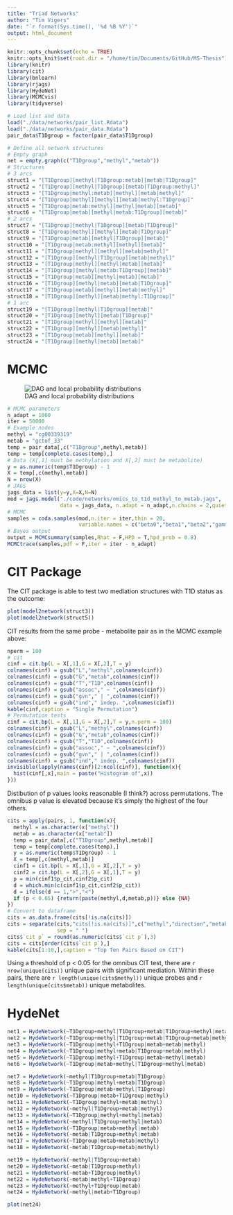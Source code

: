 ```yaml
---
title: "Triad Networks"
author: "Tim Vigers"
date: "`r format(Sys.time(), '%d %B %Y')`"
output: html_document
---
```


```r
knitr::opts_chunk$set(echo = TRUE)
knitr::opts_knit$set(root.dir = "/home/tim/Documents/GitHub/MS-Thesis")
library(knitr)
library(cit)
library(bnlearn)
library(rjags)
library(HydeNet)
library(MCMCvis)
library(tidyverse)
```

```r
# Load list and data
load("./data/networks/pair_list.Rdata")
load("./data/networks/pair_data.Rdata")
pair_data$T1Dgroup = factor(pair_data$T1Dgroup)
```

```r
# Define all network structures
# Empty graph
net = empty.graph(c("T1Dgroup","methyl","metab"))
# Structures
# 3 arcs
struct1 = "[T1Dgroup][methyl|T1Dgroup:metab][metab|T1Dgroup]"
struct2 = "[T1Dgroup][methyl|T1Dgroup][metab|T1Dgroup:methyl]"
struct3 = "[T1Dgroup|methyl:metab][methyl][metab|methyl]"
struct4 = "[T1Dgroup|methyl][methyl][metab|methyl:T1Dgroup]"
struct5 = "[T1Dgroup|metab:methyl][methyl|metab][metab]"
struct6 = "[T1Dgroup|metab][methyl|metab:T1Dgroup][metab]"
# 2 arcs
struct7 = "[T1Dgroup][methyl|T1Dgroup][metab|T1Dgroup]"
struct8 = "[T1Dgroup|methyl][methyl][metab|T1Dgroup]"
struct9 = "[T1Dgroup|metab][methyl|T1Dgroup][metab]"
struct10 = "[T1Dgroup|metab:methyl][methyl][metab]"
struct11 = "[T1Dgroup|methyl][methyl][metab|methyl]"
struct12 = "[T1Dgroup][methyl|T1Dgroup][metab|methyl]"
struct13 = "[T1Dgroup|methyl][methyl|metab][metab]"
struct14 = "[T1Dgroup][methyl|metab:T1Dgroup][metab]"
struct15 = "[T1Dgroup|metab][methyl|metab][metab]"
struct16 = "[T1Dgroup][methyl|metab][metab|T1Dgroup]"
struct17 = "[T1Dgroup|metab][methyl][metab|methyl]"
struct18 = "[T1Dgroup][methyl][metab|methyl:T1Dgroup]"
# 1 arc
struct19 = "[T1Dgroup][methyl|T1Dgroup][metab]"
struct20 = "[T1Dgroup][methyl][metab|T1Dgroup]"
struct21 = "[T1Dgroup|methyl][methyl][metab]"
struct22 = "[T1Dgroup][methyl][metab|methyl]"
struct23 = "[T1Dgroup|metab][methyl][metab]"
struct24 = "[T1Dgroup][methyl|metab][metab]"
```

# MCMC

![DAG and local probability distributions](/Users/timvigers/GitHub/MS-Thesis/image001.png)

```r
# MCMC parameters
n_adapt = 1000
iter = 50000
# Example nodes
methyl = "cg00339319"
metab = "gctof_33"
temp = pair_data[,c("T1Dgroup",methyl,metab)]
temp = temp[complete.cases(temp),]
# Data (X[,1] must be methylation and X[,2] must be metabolite)
y = as.numeric(temp$T1Dgroup) - 1
X = temp[,c(methyl,metab)]
N = nrow(X)
# JAGS
jags_data = list(y=y,X=X,N=N)
mod = jags.model("./code/networks/omics_to_t1d_methyl_to_metab.jags",
                 data = jags_data, n.adapt = n_adapt,n.chains = 2,quiet = T)
# MCMC
samples = coda.samples(mod,n.iter = iter,thin = 20,
                       variable.names = c("beta0","beta1","beta2","gamma0","gamma1"))
# Bayes output
output = MCMCsummary(samples,Rhat = F,HPD = T,hpd_prob = 0.8)
MCMCtrace(samples,pdf = F,iter = iter - n_adapt)
```

# CIT Package

The CIT package is able to test two mediation structures with T1D status as the outcome:

```r
plot(model2network(struct3))
plot(model2network(struct5))
```

CIT results from the same probe - metabolite pair as in the MCMC example above:

```r
nperm = 100
# cit
cinf = cit.bp(L = X[,1],G = X[,2],T = y)
colnames(cinf) = gsub("L","methyl",colnames(cinf))
colnames(cinf) = gsub("G","metab",colnames(cinf))
colnames(cinf) = gsub("T","T1D",colnames(cinf))
colnames(cinf) = gsub("assoc"," ~ ",colnames(cinf))
colnames(cinf) = gsub("gvn"," | ",colnames(cinf))
colnames(cinf) = gsub("ind"," indep. ",colnames(cinf))
kable(cinf,caption = "Single Permutation")
# Permutation tests
cinf = cit.bp(L = X[,1],G = X[,2],T = y,n.perm = 100)
colnames(cinf) = gsub("L","methyl",colnames(cinf))
colnames(cinf) = gsub("G","metab",colnames(cinf))
colnames(cinf) = gsub("T","T1D",colnames(cinf))
colnames(cinf) = gsub("assoc"," ~ ",colnames(cinf))
colnames(cinf) = gsub("gvn"," | ",colnames(cinf))
colnames(cinf) = gsub("ind"," indep. ",colnames(cinf))
invisible(lapply(names(cinf)[2:ncol(cinf)], function(x){
  hist(cinf[,x],main = paste("Histogram of",x))
}))
```

Distibution of p values looks reasonable (I think?) across permutations. The omnibus p value is elevated because it's simply the highest of the four others.

```r
cits = apply(pairs, 1, function(x){
  methyl = as.character(x["methyl"])
  metab = as.character(x["metab"])
  temp = pair_data[,c("T1Dgroup",methyl,metab)]
  temp = temp[complete.cases(temp),]
  y = as.numeric(temp$T1Dgroup) - 1
  X = temp[,c(methyl,metab)]
  cinf1 = cit.bp(L = X[,1],G = X[,2],T = y)
  cinf2 = cit.bp(L = X[,2],G = X[,1],T = y)
  p = min(cinf1$p_cit,cinf2$p_cit)
  d = which.min(c(cinf1$p_cit,cinf2$p_cit))
  d = ifelse(d == 1,">","<")
  if (p < 0.05) {return(paste(methyl,d,metab,p))} else {NA}
})
# Convert to dataframe
cits = as.data.frame(cits[!is.na(cits)])
cits = separate(cits,"cits[!is.na(cits)]",c("methyl","direction","metab","cit p"),
                sep = " ")
cits$`cit p` = round(as.numeric(cits$`cit p`),3)
cits = cits[order(cits$`cit p`),]
kable(cits[1:10,],caption = "Top Ten Pairs Based on CIT")
```

Using a threshold of p < 0.05 for the omnibus CIT test, there are `r nrow(unique(cits))` unique pairs with significant mediation. Within these pairs, there are `r length(unique(cits$methyl))` unique probes and `r length(unique(cits$metab))` unique metabolites.

# HydeNet

```r
net1 = HydeNetwork(~T1Dgroup+methyl|T1Dgroup+metab|T1Dgroup+methyl|metab)
net2 = HydeNetwork(~T1Dgroup+methyl|T1Dgroup+metab|T1Dgroup+metab|methyl)
net3 = HydeNetwork(~T1Dgroup|methyl+T1Dgroup|metab+metab|methyl)
net4 = HydeNetwork(~T1Dgroup|methyl+metab|T1Dgroup+metab|methyl)
net5 = HydeNetwork(~T1Dgroup|methyl+T1Dgroup|metab+methyl|metab)
net6 = HydeNetwork(~T1Dgroup|metab+methyl|T1Dgroup+methyl|metab)

net7 = HydeNetwork(~methyl|T1Dgroup+metab|T1Dgroup)
net8 = HydeNetwork(~T1Dgroup|methyl+metab|T1Dgroup)
net9 = HydeNetwork(~T1Dgroup|metab+methyl|T1Dgroup)
net10 = HydeNetwork(~T1Dgroup|metab+T1Dgroup|methyl)
net11 = HydeNetwork(~T1Dgroup|methyl+metab|methyl)
net12 = HydeNetwork(~methyl|T1Dgroup+metab|methyl)
net13 = HydeNetwork(~T1Dgroup|methyl+methyl|metab)
net14 = HydeNetwork(~methyl|T1Dgroup+methyl|metab)
net15 = HydeNetwork(~T1Dgroup|metab+methyl|metab)
net16 = HydeNetwork(~metab|T1Dgroup+methyl|metab)
net17 = HydeNetwork(~T1Dgroup|metab+metab|methyl)
net18 = HydeNetwork(~metab|T1Dgroup+metab|methyl)

net19 = HydeNetwork(~methyl|T1Dgroup+metab)
net20 = HydeNetwork(~metab|T1Dgroup+methyl)
net21 = HydeNetwork(~metab+T1Dgroup|methyl)
net22 = HydeNetwork(~metab|methyl+T1Dgroup)
net23 = HydeNetwork(~methyl+T1Dgroup|metab)
net24 = HydeNetwork(~methyl|metab+T1Dgroup)

plot(net24)
```